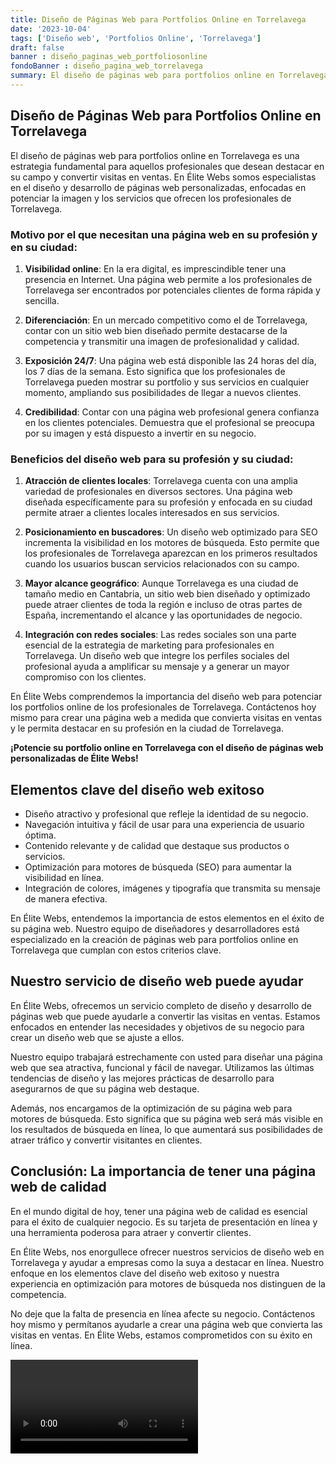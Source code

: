 ```yaml
---
title: Diseño de Páginas Web para Portfolios Online en Torrelavega
date: '2023-10-04'
tags: ['Diseño web', 'Portfolios Online', 'Torrelavega']
draft: false
banner : diseño_paginas_web_portfoliosonline
fondoBanner : diseño_pagina_web_torrelavega
summary: El diseño de páginas web para portfolios online en Torrelavega es una estrategia fundamental para aquellos profesionales que desean destacar en su campo y convertir visitas en ventas. En Élite Webs somos especialistas en el diseño y desarrollo de páginas web personalizadas, enfocadas en potenciar la imagen y los servicios que ofrecen los profesionales de Torrelavega.
---
```


## Diseño de Páginas Web para Portfolios Online en Torrelavega

El diseño de páginas web para portfolios online en Torrelavega es una estrategia fundamental para aquellos profesionales que desean destacar en su campo y convertir visitas en ventas. En Élite Webs somos especialistas en el diseño y desarrollo de páginas web personalizadas, enfocadas en potenciar la imagen y los servicios que ofrecen los profesionales de Torrelavega.

### Motivo por el que necesitan una página web en su profesión y en su ciudad:

1. **Visibilidad online**: En la era digital, es imprescindible tener una presencia en Internet. Una página web permite a los profesionales de Torrelavega ser encontrados por potenciales clientes de forma rápida y sencilla.

2. **Diferenciación**: En un mercado competitivo como el de Torrelavega, contar con un sitio web bien diseñado permite destacarse de la competencia y transmitir una imagen de profesionalidad y calidad.

3. **Exposición 24/7**: Una página web está disponible las 24 horas del día, los 7 días de la semana. Esto significa que los profesionales de Torrelavega pueden mostrar su portfolio y sus servicios en cualquier momento, ampliando sus posibilidades de llegar a nuevos clientes.

4. **Credibilidad**: Contar con una página web profesional genera confianza en los clientes potenciales. Demuestra que el profesional se preocupa por su imagen y está dispuesto a invertir en su negocio.

### Beneficios del diseño web para su profesión y su ciudad:

1. **Atracción de clientes locales**: Torrelavega cuenta con una amplia variedad de profesionales en diversos sectores. Una página web diseñada específicamente para su profesión y enfocada en su ciudad permite atraer a clientes locales interesados en sus servicios.

2. **Posicionamiento en buscadores**: Un diseño web optimizado para SEO incrementa la visibilidad en los motores de búsqueda. Esto permite que los profesionales de Torrelavega aparezcan en los primeros resultados cuando los usuarios buscan servicios relacionados con su campo.

3. **Mayor alcance geográfico**: Aunque Torrelavega es una ciudad de tamaño medio en Cantabria, un sitio web bien diseñado y optimizado puede atraer clientes de toda la región e incluso de otras partes de España, incrementando el alcance y las oportunidades de negocio.

4. **Integración con redes sociales**: Las redes sociales son una parte esencial de la estrategia de marketing para profesionales en Torrelavega. Un diseño web que integre los perfiles sociales del profesional ayuda a amplificar su mensaje y a generar un mayor compromiso con los clientes.

En Élite Webs comprendemos la importancia del diseño web para potenciar los portfolios online de los profesionales de Torrelavega. Contáctenos hoy mismo para crear una página web a medida que convierta visitas en ventas y le permita destacar en su profesión en la ciudad de Torrelavega.

**¡Potencie su portfolio online en Torrelavega con el diseño de páginas web personalizadas de Élite Webs!**

<GifSeo />

<Cta />

## Elementos clave del diseño web exitoso

- Diseño atractivo y profesional que refleje la identidad de su negocio.
- Navegación intuitiva y fácil de usar para una experiencia de usuario óptima.
- Contenido relevante y de calidad que destaque sus productos o servicios.
- Optimización para motores de búsqueda (SEO) para aumentar la visibilidad en línea.
- Integración de colores, imágenes y tipografía que transmita su mensaje de manera efectiva.

En Élite Webs, entendemos la importancia de estos elementos en el éxito de su página web. Nuestro equipo de diseñadores y desarrolladores está especializado en la creación de páginas web para portfolios online en Torrelavega que cumplan con estos criterios clave.

## Nuestro servicio de diseño web puede ayudar

En Élite Webs, ofrecemos un servicio completo de diseño y desarrollo de páginas web que puede ayudarle a convertir las visitas en ventas. Estamos enfocados en entender las necesidades y objetivos de su negocio para crear un diseño web que se ajuste a ellos.

Nuestro equipo trabajará estrechamente con usted para diseñar una página web que sea atractiva, funcional y fácil de navegar. Utilizamos las últimas tendencias de diseño y las mejores prácticas de desarrollo para asegurarnos de que su página web destaque.

Además, nos encargamos de la optimización de su página web para motores de búsqueda. Esto significa que su página web será más visible en los resultados de búsqueda en línea, lo que aumentará sus posibilidades de atraer tráfico y convertir visitantes en clientes.

## Conclusión: La importancia de tener una página web de calidad

En el mundo digital de hoy, tener una página web de calidad es esencial para el éxito de cualquier negocio. Es su tarjeta de presentación en línea y una herramienta poderosa para atraer y convertir clientes.

En Élite Webs, nos enorgullece ofrecer nuestros servicios de diseño web en Torrelavega y ayudar a empresas como la suya a destacar en línea. Nuestro enfoque en los elementos clave del diseño web exitoso y nuestra experiencia en optimización para motores de búsqueda nos distinguen de la competencia.

No deje que la falta de presencia en línea afecte su negocio. Contáctenos hoy mismo y permítanos ayudarle a crear una página web que convierta las visitas en ventas. En Élite Webs, estamos comprometidos con su éxito en línea.

<Video />

<CtaBot job='Portfolios Online' city='Torrelavega'/>

<Gmaps query='Torrelavega+españa+maps' />